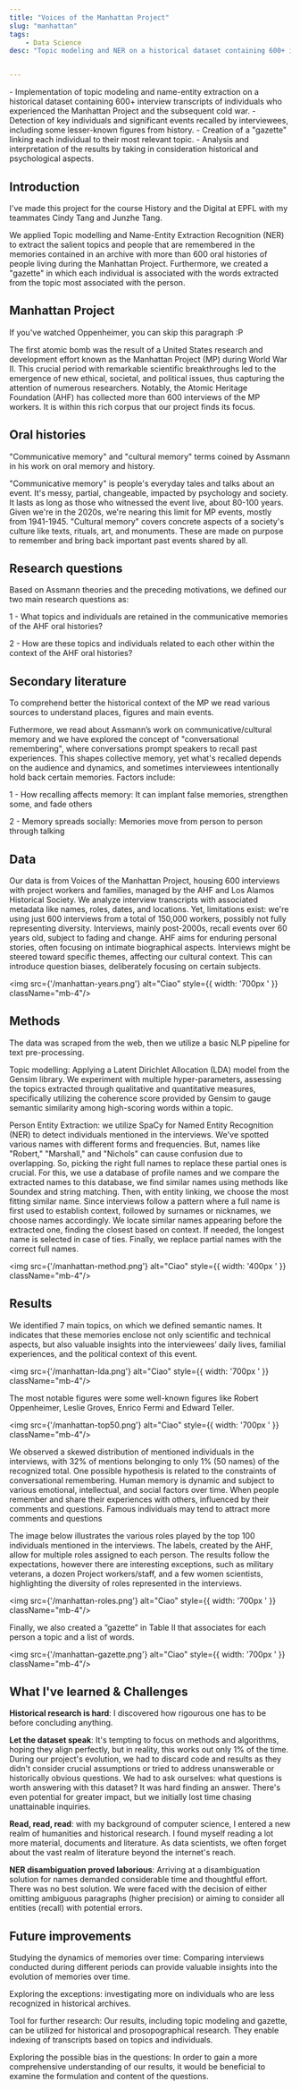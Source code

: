 ```yaml
---
title: "Voices of the Manhattan Project"
slug: "manhattan"
tags:
    - Data Science
desc: "Topic modeling and NER on a historical dataset containing 600+ interview transcripts of individuals who experienced the Manhattan Project. Through our methods, we discovered the individuals and topics most remembered and how they are connected."


---
```



<Summary>
- Implementation of topic modeling and name-entity extraction on a historical dataset containing 600+ interview transcripts of individuals who experienced the Manhattan Project and the subsequent cold war.
- Detection of key individuals and significant events recalled by interviewees, including some lesser-known figures from history.
- Creation of a "gazette" linking each individual to their most relevant topic.
- Analysis and interpretation of the results by taking in consideration historical and psychological aspects.
</Summary>

## Introduction

I've made this project for the course History and the Digital at EPFL with my teammates Cindy Tang and Junzhe Tang.

We applied Topic modelling and Name-Entity Extraction Recognition (NER) to extract the salient topics and people that are remembered in the memories contained in an archive with more than 600 oral histories of people living during the Manhattan Project. 
Furthermore, we created a "gazette" in which each individual is associated with the words extracted from the topic most associated with the person.

## Manhattan Project

If you've watched Oppenheimer, you can skip this paragraph :P 

The first atomic bomb was the result of a United States research and development effort known as the Manhattan Project (MP) during World War II. This crucial period with remarkable scientific breakthroughs led to the emergence of new ethical, societal, and political issues, thus capturing the attention of numerous researchers. Notably, the Atomic Heritage Foundation (AHF) has collected more than 600 interviews of the MP workers. It is within this rich corpus that our project finds its focus.

## Oral histories

"Communicative memory" and "cultural memory" terms coined by Assmann in his work on oral memory and history. 

"Communicative memory" is people's everyday tales and talks about an event. It's messy, partial, changeable, impacted by psychology and society. It lasts as long as those who witnessed the event live, about 80-100 years. Given we're in the 2020s, we're nearing this limit for MP events, mostly from 1941-1945.
"Cultural memory" covers concrete aspects of a society's culture like texts, rituals, art, and monuments. These are made on purpose to remember and bring back important past events shared by all.

## Research questions

Based on Assmann theories and the preceding motivations, we defined our two main research questions as:

1 - What topics and individuals are retained in the communicative memories of the AHF oral histories?

2 - How are these topics and individuals related to each other within the context of the AHF oral histories?

## Secondary literature

To comprehend better the historical context of the MP we read various sources to understand places, figures and main events.

Futhermore, we read about Assmann’s work on communicative/cultural memory and we have explored the concept of "conversational remembering", where conversations prompt speakers to recall past experiences. This shapes collective memory, yet what's recalled depends on the audience and dynamics, and sometimes interviewees intentionally hold back certain memories. Factors include:

1 - How recalling affects memory: It can implant false memories, strengthen some, and fade others

2 - Memory spreads socially: Memories move from person to person through talking

## Data

Our data is from Voices of the Manhattan Project, housing 600 interviews with project workers and families, managed by the AHF and Los Alamos Historical Society. We analyze interview transcripts with associated metadata like names, roles, dates, and locations. Yet, limitations exist: we're using just 600 interviews from a total of 150,000 workers, possibly not fully representing diversity. Interviews, mainly post-2000s, recall events over 60 years old, subject to fading and change. AHF aims for enduring personal stories, often focusing on intimate biographical aspects. Interviews might be steered toward specific themes, affecting our cultural context. This can introduce question biases, deliberately focusing on certain subjects.

<img src={'/manhattan-years.png'} alt="Ciao"  style={{ width: '700px ' }} className="mb-4"/>

## Methods

The data was scraped from the web, then we utilize a basic NLP pipeline for text pre-processing.

Topic modelling: Applying a Latent Dirichlet Allocation (LDA) model from the Gensim library. We experiment with multiple hyper-parameters, assessing the topics extracted through qualitative and quantitative measures, specifically utilizing the coherence score provided by Gensim to gauge semantic similarity among high-scoring words within a topic.

Person Entity Extraction: we utilize SpaCy for Named Entity Recognition (NER) to detect individuals mentioned in the interviews. We've spotted various names with different forms and frequencies. But, names like "Robert," "Marshall," and "Nichols" can cause confusion due to overlapping. 
So, picking the right full names to replace these partial ones is crucial. For this, we use a database of profile names and we compare the extracted names to this database, we find similar names using methods like Soundex and string matching. Then, with entity linking, we choose the most fitting similar name. Since interviews follow a pattern where a full name is first used to establish context, followed by surnames or nicknames, we choose names accordingly. We locate similar names appearing before the extracted one, finding the closest based on context. If needed, the longest name is selected in case of ties. Finally, we replace partial names with the correct full names.

<img src={'/manhattan-method.png'} alt="Ciao"  style={{ width: '400px ' }} className="mb-4"/>

## Results

We identified 7 main topics, on which we defined semantic names. It indicates that these memories enclose not only scientific and technical aspects, but also valuable insights into the interviewees’ daily lives, familial experiences, and the political context of this event.

<img src={'/manhattan-lda.png'} alt="Ciao"  style={{ width: '700px ' }} className="mb-4"/>

The most notable figures were some well-known figures like Robert Oppenheimer, Leslie Groves, Enrico Fermi and Edward Teller.

<img src={'/manhattan-top50.png'} alt="Ciao"  style={{ width: '700px ' }} className="mb-4"/>

We observed a skewed distribution of mentioned individuals in the interviews, with 32% of mentions belonging to only 1% (50 names) of the recognized total. One possible hypothesis is related to the constraints of conversational remembering. Human memory is dynamic and subject to various emotional, intellectual, and social factors over time. When people remember and share their experiences with others, influenced by their comments and questions. Famous individuals may tend to attract more comments and questions

The image below illustrates the various roles played by the top 100 individuals mentioned in the interviews. The labels, created by the AHF, allow for multiple roles assigned to each person. The results follow the expectations, however there are interesting exceptions, such as military veterans, a dozen Project workers/staff, and a few women scientists, highlighting the diversity of roles represented in the interviews.

<img src={'/manhattan-roles.png'} alt="Ciao"  style={{ width: '700px ' }} className="mb-4"/>

Finally, we also created a ”gazette” in Table II that associates for each person a topic and a list of words.

<img src={'/manhattan-gazette.png'} alt="Ciao"  style={{ width: '700px ' }} className="mb-4"/>

## What I've learned & Challenges

**Historical research is hard**: I discovered how rigourous one has to be before concluding anything. 

**Let the dataset speak**: It's tempting to focus on methods and algorithms, hoping they align perfectly, but in reality, this works out only 1% of the time. During our project's evolution, we had to discard code and results as they didn't consider crucial assumptions or tried to address unanswerable or historically obvious questions. We had to ask ourselves: what questions is worth answering with this dataset? It was hard finding an answer. There's even potential for greater impact, but we initially lost time chasing unattainable inquiries.

**Read, read, read**: with my background of computer science, I entered a new realm of humanities and historical research. 
I found myself reading a lot more material, documents and literature. 
As data scientists, we often forget about the vast realm of literature beyond the internet's reach.

**NER disambiguation proved laborious**: 
Arriving at a disambiguation solution for names demanded considerable time and thoughtful effort. There was no best solution.
We were faced with the decision of either omitting ambiguous paragraphs (higher precision) or aiming to consider all entities (recall) with potential errors.

## Future improvements

Studying the dynamics of memories over time: Comparing interviews conducted during different periods can provide valuable insights into the evolution of memories over time.

Exploring the exceptions: investigating more on individuals who are less recognized in historical archives.

Tool for further research: Our results, including topic modeling and gazette, can be utilized for historical and prosopographical research. They enable indexing of transcripts based on topics and individuals.

Exploring the possible bias in the questions: In order to gain a more comprehensive understanding of our results, it would be beneficial to examine the formulation and content of the questions.